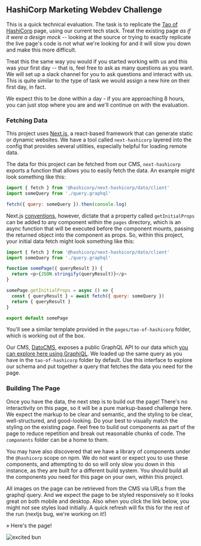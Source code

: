 
## HashiCorp Marketing Webdev Challenge

This is a quick technical evaluation. The task is to replicate the [Tao of HashiCorp](https://www.hashicorp.com/tao-of-hashicorp) page, using our current tech stack. Treat the existing page _as if it were a design mock_ -- looking at the source or trying to exactly replicate the live page's code is not what we're looking for and it will slow you down and make this more difficult.

Treat this the same way you would if you started working with us and this was your first day -- that is, feel free to ask as many questions as you want. We will set up a slack channel for you to ask questions and interact with us. This is quite similar to the type of task we would assign a new hire on their first day, in fact.

We expect this to be done within a day - if you are approaching 8 hours, you can just stop where you are and we'll continue on with the evaluation.

### Fetching Data

This project uses [Next.js](https://nextjs.org), a react-based framework that can generate static or dynamic websites. We have a tool called `next-hashicorp` layered into the config that provides several utilities, especially helpful for loading remote data.

The data for this project can be fetched from our CMS, `next-hashicorp` exports a function that allows you to easily fetch the data. An example might look something like this:

```js
import { fetch } from '@hashicorp/next-hashicorp/dato/client'
import someQuery from './query.graphql'

fetch({ query: someQuery }).then(console.log)
```

Next.js [conventions](https://nextjs.org/learn/basics/fetching-data-for-pages), however, dictate that a property called `getInitialProps` can be added to any component within the `pages` directory, which is an async function that will be executed before the component mounts, passing the returned object into the component as props. So, within this project, your initial data fetch might look something like this:

```js
import { fetch } from '@hashicorp/next-hashicorp/dato/client'
import someQuery from './query.graphql'

function somePage({ queryResult }) {
  return <p>{JSON.stringify(queryResult)}</p>
}

somePage.getInitialProps = async () => {
  const { queryResult } = await fetch({ query: someQuery })
  return { queryResult }
}

export default somePage
```

You'll see a similar template provided in the `pages/tao-of-hashicorp` folder, which is working out of the box.

Our CMS, [DatoCMS](https://www.datocms.com/), exposes a public GraphQL API to our data which [you can explore here using GraphiQL](https://cda-explorer.datocms.com/?apitoken=78d2968c99a076419fbb&query=query%20Tao%20%7B%0A%20%20pageData%3A%20templatePage%28filter%3A%20%7B%20id%3A%20%7B%20eq%3A%2085309%20%7D%20%7D%20%29%20%7B%0A%20%20%20%20slug%0A%20%20%7D%0A%7D&operationName=Tao). We loaded up the same query as you have in the `tao-of-hashicorp` folder by default. Use this interface to explore our schema and put together a query that fetches the data you need for the page.

### Building The Page

Once you have the data, the next step is to build out the page! There's no interactivity on this page, so it will be a pure markup-based challenge here. We expect the markup to be clear and semantic, and the styling to be clear, well-structured, and good-looking. Do your best to visually match the styling on the existing page. Feel free to build out components as part of the page to reduce repetition and break out reasonable chunks of code. The `components` folder can be a home to them.

You may have also discovered that we have a library of components under the `@hashicorp` scope on npm. We do not want or expect you to use these components, and attempting to do so will only slow you down in this instance, as they are built for a different build system. You should build all the components you need for this page on your own, within this project.

All images on the page can be retrieved from the CMS via URLs from the graphql query. And we expect the page to be styled responsively so it looks great on both mobile and desktop. Also when you click the link below, you might not see styles load initially. A quick refresh will fix this for the rest of the run (nextjs bug, we're working on it!)

<Link href="/tao-of-hashicorp">
  <a>&raquo; Here's the page!</a>
</Link>

![excited bun](https://media.giphy.com/media/cMnt7i2RykmpW/giphy.gif)
